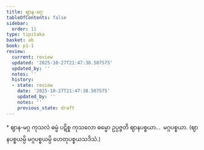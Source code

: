```yaml
---
title: ဈာန-မဂ္ဂ
tableOfContents: false
sidebar:
  order: 11
type: tipitaka
basket: ab
book: p1-1
review:
  current: review
  updated: '2025-10-27T21:47:38.507575'
  updated_by: ''
  notes: ''
  history:
  - state: review
    date: '2025-10-27T21:47:38.507575'
    updated_by: ''
    notes: ''
    previous_state: draft
---
```



<ReviewStatus review={frontmatter.review} showDetails={true} />

<HypothesisAnnotation frontmatter={frontmatter} />

<DynamicBreadcrumb />

<Paragraph type="center" book="p1-1">
* ဈာန-မဂ္ဂ
</Paragraph>

<Division number="15" book="p1-1" e="ch" v="36" p="299">

<Paragraph number="163" book="p1-1">
ကုသလံ ဓမ္မံ ပဋိစ္စ ကုသလော ဓမ္မော ဥပ္ပဇ္ဇတိ ဈာနပစ္စယာ…  မဂ္ဂပစ္စယာ. (ဈာနပစ္စယမ္ပိ မဂ္ဂပစ္စယမ္ပိ ဟေတုပစ္စယသဒိသံ.)
</Paragraph>
</Division>